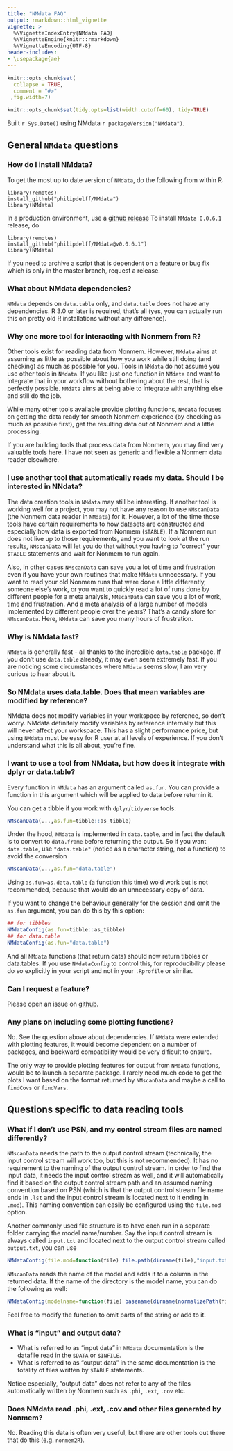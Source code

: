 ---
title: "NMdata FAQ"
output: rmarkdown::html_vignette
vignette: >
  %\VignetteIndexEntry{NMdata FAQ}
  %\VignetteEngine{knitr::rmarkdown}
  %\VignetteEncoding{UTF-8}
header-includes:
- \usepackage{ae}
---

```{r, include = FALSE}
knitr::opts_chunk$set(
  collapse = TRUE,
  comment = "#>"
 ,fig.width=7)

knitr::opts_chunk$set(tidy.opts=list(width.cutoff=60), tidy=TRUE)
```


Built `r Sys.Date()` using NMdata `r packageVersion("NMdata")`.

## General `NMdata` questions

### How do I install NMdata?
To get the most up to date version of `NMdata`, do the following from
within R:

```{eval=FALSE}
library(remotes)
install_github("philipdelff/NMdata")
library(NMdata)
```

In a production environment, use a [github
release](https://github.com/philipdelff/NMdata/releases) To install
`NMdata 0.0.6.1` release, do

```{eval=FALSE}
library(remotes)
install_github("philipdelff/NMdata@v0.0.6.1")
library(NMdata)
```

If you need to archive a script that is dependent on a feature or bug
fix which is only in the master branch, request a release. 


### What about NMdata dependencies?
`NMdata` depends on `data.table` only, and `data.table` does not have
any dependencies. R 3.0 or later is required, that's all (yes, you can
actually run this on pretty old R installations without any
difference).

### Why one more tool for interacting with Nonmem from R?
Other tools exist for reading data from Nonmem. However, `NMdata` aims at
 assuming as little as possible
about how you work while still doing (and checking) as much as
 possible for you. 
Tools in `NMdata` do not assume you use other tools in `NMdata`. If
you like just one function in `NMdata` and want to integrate that in
your workflow without bothering about the rest, that is
perfectly possible. `NMdata` aims at being able to integrate with
anything else and still do the job. 

While many other tools available provide plotting functions, `NMdata`
focuses on getting the data ready for smooth Nonmem experience (by
checking as much as possible first), get the resulting data out of
Nonmem and a little processing. 

If you are building tools that process data from Nonmem, you may find
very valuable tools here. I have not seen as generic and flexible a
Nonmem data reader elsewhere.

### I use another tool that automatically reads my data. Should I be interested in NNdata?
The data creation tools in `NMdata` may still be interesting. If
another tool is working well for a project, you may not have any
reason to use `NMscanData` (the Nonmem data reader in `NMdata`) for
it. However, a lot of the time those tools have certain requirements
to how datasets are constructed and especially how data is exported
from Nonmem (`$TABLE`). If a Nonmem run does not live up to those
requirements, and you want to look at the run results, `NMscanData`
will let you do that without you having to "correct" your `$TABLE`
statements and wait for Nonmem to run again.

Also, in other cases `NMscanData` can save you a lot of time and
frustration even if you have your own routines that make `NMdata`
unnecessary. If you want to read your old Nonmem runs that were done a
little differently, someone else's work, or you want to quickly read a
lot of runs done by different people for a meta analysis, `NMscanData`
can save you a lot of work, time and frustration. And a meta analysis
of a large number of models implemented by different people over the
years? That's a candy store for `NMscanData`. Here, `NMdata` can save
you many hours of frustration.


### Why is NMdata fast?
`NMdata` is generally fast - all thanks to the incredible `data.table`
package. If you don't use `data.table` already, it may even seem extremely
fast. If you are noticing some circumstances where `NMdata` seems
slow, I am very curious to hear about it.

### So NMdata uses data.table. Does that mean variables are modified by reference? 
NMdata does not modify variables in your workspace by reference, so
don't worry. NMdata definitely modify variables by reference
internally but this will never affect your workspace. This has a
slight performance price, but using `NMdata` must be easy for R user
at all levels of experience.  If you don't understand what this is all
about, you're fine.

### I want to use a tool from NMdata, but how does it integrate with dplyr or data.table?
Every function in `NMdata` has an argument called `as.fun`. You
can provide a function in this argument which will be applied to data
before returnin it.

You can get a tibble if you work with `dplyr`/`tidyverse` tools: 

```{r,eval=F}
NMscanData(...,as.fun=tibble::as_tibble)
```

Under the hood, `NMdata` is implemented in `data.table`, and in fact the
default is to convert to `data.frame` before returning the output. So
if you want `data.table`, use `"data.table"` (notice as a character string, not a function) to avoid the conversion

```{r,eval=F}
NMscanData(...,as.fun="data.table")
```

Using `as.fun=as.data.table` (a function this time) wold work but is not
recommended, because that would do an unnecessary copy of data.

If you want to change the behaviour generally for the session and omit
the `as.fun` argument, you can do this by this option:

```{r,eval=F}
## for tibbles
NMdataConfig(as.fun=tibble::as_tibble)
## for data.table
NMdataConfig(as.fun="data.table")
```

And all `NMdata` functions (that return data) should now return tibbles or
data.tables. If you use `NMdataConfig` to control this, for reproducibility
please do so explicitly in your script and not in your `.Rprofile` or similar.


### Can I request a feature?
Please open an issue on [github](https://github.com/philipdelff/NMdata/issues).

### Any plans on including some plotting functions?
No. See the question above about dependencies. If `NMdata` were extended
with plotting features, it would become dependent on a number of
packages, and backward compatibility would be very dificult to
ensure. 

The only way to provide plotting features for output from `NMdata`
functions, would be to launch a separate package. I
rarely need much code to get the plots I want based on the format
returned by `NMscanData` and maybe a call to `findCovs` or
`findVars`. 


## Questions specific to data reading tools 
### What if I don't use PSN, and my control stream files are named differently?
`NMscanData` needs the path to the output control stream (technically,
the input control stream will work too, but this is not
recommended). It has no requirement to the naming of the output
control stream. In order to find the input data, it needs the input
control stream as well, and it will automatically find it based on the
output control stream path and an assumed naming convention based on
PSN (which is that the output control stream file name ends in `.lst` and the
input control stream is located next to it ending in `.mod`). This naming
convention can easily be configured using the `file.mod`
option. 

Another commonly used file structure is to have each run in a separate
folder carrying the model name/number. Say the input control stream is
always called `input.txt` and 
located next to the output control stream called `output.txt`, you can use

```{r,eval=FALSE}
NMdataConfig(file.mod=function(file) file.path(dirname(file),"input.txt"))
```

`NMscanData` reads the name of the model and adds it to a column in
the returned data. If the name of the directory is the model name, you can do the
following as well:

```{r,eval=FALSE}
NMdataConfig(modelname=function(file) basename(dirname(normalizePath(file))))
```
Feel free to modify the function to omit parts of the string or add to
it. 

### What is "input" and output data?
- What is referred to as "input data" in `NMdata` documentation is the
datafile read in the `$DATA` or `$INFILE`. 
- What is referred to as "output data" in the same documentation is the
totality of files written by `$TABLE` statements. 

Notice especially, "output data" does not refer to any of the files
automatically written by Nonmem such as `.phi`, `.ext`, `.cov` etc.

### Does NMdata read .phi, .ext, .cov and other files generated by Nonmem?
No. Reading this data is often very useful, but there are other tools
out there that do this (e.g. `nonmem2R`).
